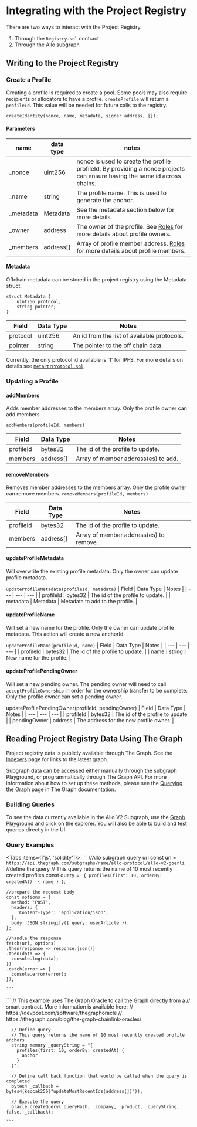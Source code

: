 
# Integrating with the Project Registry
There are two ways to interact with the Project Registry. 
1. Through the `Registry.sol` contract
2. Through the Allo subgraph

## Writing to the Project Registry
### Create a Profile
Creating a profile is required to create a pool. Some pools may also require 
recipients or allocators to have a profile. 
`createProfile` will return a `profileId`. This value will be needed for 
future calls to the registry.

```
createIdentity(nonce, name, metadata, signer.address, []);
```
  #### Parameters
| name | data type | notes |
| --- | --- | --- |
| _nonce | uint256 | nonce is used to create the profile profileId. By providing a nonce projects can ensure having the same id across chains. |
| _name | string | The profile name. This is used to generate the anchor. |
| _metadata | Metadata | See the metadata section below for more details.|
| _owner | address | The owner of the profile. See [Roles](/roles.md) for more details about profile owners. |
| _members | address[] | Array of profile member address. [Roles](/roles.md) for more details about profile members. |

#### Metadata

Offchain metadata can be stored in the project registry using the Metadata
struct.

```solidity
struct Metadata {
    uint256 protocol;
    string pointer;
}
```
| Field | Data Type | Notes |
| --- | --- | --- |
| protocol | uint256 | An id from the list of available protocols. | 
| pointer | string | The pointer to the off chain data. | 

Currently, the only protocol id available is '1' for IPFS. For more details on
details see
[`MetaPtrProtocol.sol`](https://github.com/allo-protocol/allo-contracts/blob/main/docs/MetaPtrProtocol.md)

### Updating a Profile

#### addMembers 
Adds member addresses to the members array.
Only the profile owner can add members.
```
addMembers(profileId, members)
```

| Field | Data Type | Notes |
| --- | --- | --- |
| profileId | bytes32 | The id of the profile to update. | 
| members | address[] | Array of member address(es) to add. | 

#### removeMembers
Removes member addresses to the members array.
Only the profile owner can remove members.
`removeMembers(profileId, members)`

| Field | Data Type | Notes |
| --- | --- | --- |
| profileId | bytes32 | The id of the profile to update. | 
| members | address[] | Array of member address(es) to remove. | 

#### updateProfileMetadata
Will overwrite the existing profile metadata. 
Only the owner can update profile metadata. 

`updateProfileMetadata(profileId, metadata)`
| Field | Data Type | Notes |
| --- | --- | --- |
| profileId | bytes32 | The id of the profile to update. | 
| metadata | Metadata | Metadata to add to the profile. | 

#### updateProfileName
Will set a new name for the profile. 
Only the owner can update profile metadata. 
This action will create a new anchorId.

`updateProfileName(profileId, name)`
| Field | Data Type | Notes |
| --- | --- | --- |
| profileId | bytes32 | The id of the profile to update. | 
| name | string | New name for the profile. | 

#### updateProfilePendingOwner
Will set a new pending owner. The pending owner will need to call 
`acceptProfileOwnership` in order for the ownership transfer to be complete.
Only the profile owner can set a pending owner. 

updateProfilePendingOwner(profileId, pendingOwner)
| Field | Data Type | Notes |
| --- | --- | --- |
| profileId | bytes32 | The id of the profile to update. | 
| pendingOwner | address | The address for the new profile owner. | 

## Reading Project Registry Data Using The Graph

Project registry data is publicly available through The Graph.
See the [Indexers](../overview/indexers.md) page for links to the
latest graph.


Subgraph data can be accessed either manually through the subgraph Playground,
or programmatically through The Graph API. For more information about how to set
up these methods, please see the [Querying the
Graph](https://thegraph.com/docs/en/querying/querying-the-graph/) page in The
Graph documentation.

### Building Queries
To see the data currently available in the Allo V2 Subgraph, use the 
[Graph Playground](https://thegraph.com/hosted-service/subgraph/allo-protocol/allo-v2-goerli) 
and click on the explorer. You will also be able to build and test
queries directly in the UI. 

### Query Examples
<Tabs items={['js', 'solidity']}>
  <Tab>
    ```
    //Allo subgraph query url
    const url = `https://api.thegraph.com/subgraphs/name/allo-protocol/allo-v2-goerli`
    //define the query
    // This query returns the name of 10 most recently created profiles
    const query = ` {
      profiles(first: 10, orderBy: createdAt) 
      {
        name
      }
    }`;
    
    //prepare the request body
    const options = {
      method: 'POST',
      headers: {
        'Content-Type': 'application/json',
      },
      body: JSON.stringify({ query: userArticle }),
    };

    //handle the response
    fetch(url, options)
    .then(response => response.json())
    .then(data => {
      console.log(data);
    })
    .catch(error => {
      console.error(error);
    });

    ```
  </Tab>

  <Tab>
    ```
      // This example uses The Graph Oracle to call the Graph directly from a 
      // smart contract. More information is available here: 
      // https://devpost.com/software/thegraphoracle
      // https://thegraph.com/blog/the-graph-chainlink-oracles/
            
      // Define query
      // This query returns the name of 10 most recently created profile anchors
      string memory _queryString = "{
        profiles(first: 10, orderBy: createdAt) {
          anchor
        }
      }";
              
      // Define call back function that would be called when the query is completed
      bytes4 _callback = bytes4(keccak256("updateMostRecentIds(address[])"));
      
      // Execute the query
      oracle.createQuery(_queryHash, _company, _product, _queryString, false, _callback);

    ```
  </Tab>
</Tabs>




